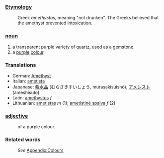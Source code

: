 ===[[Etymology]]===
:Greek ''amethystos'', meaning "not drunken". The Greeks believed that the amethyst prevented intoxication.
===[[noun]]===
#a transparent purple variety of [[quartz]], used as a [[gemstone]].
#a [[purple]] [[colour]].
=== Translations ===
*German: [[Amethyst]]
*Italian: [[ametista]]
*Japanese: [[紫水晶]] (むらさきすいしょう, murasakisuishō), [[アメシスト]] (ameshisuto)
*Latin: [[amethystus]] ''f''
*Lithuanian: [[ametistas]] ''m'' (1); [[ametistinė spalva]] ''f'' (2)

===[[adjective]]===
:of a purple colour.
===Related words===
:''See'' [[Wiktionary_Appendix:Colours|Appendix:Colours]]